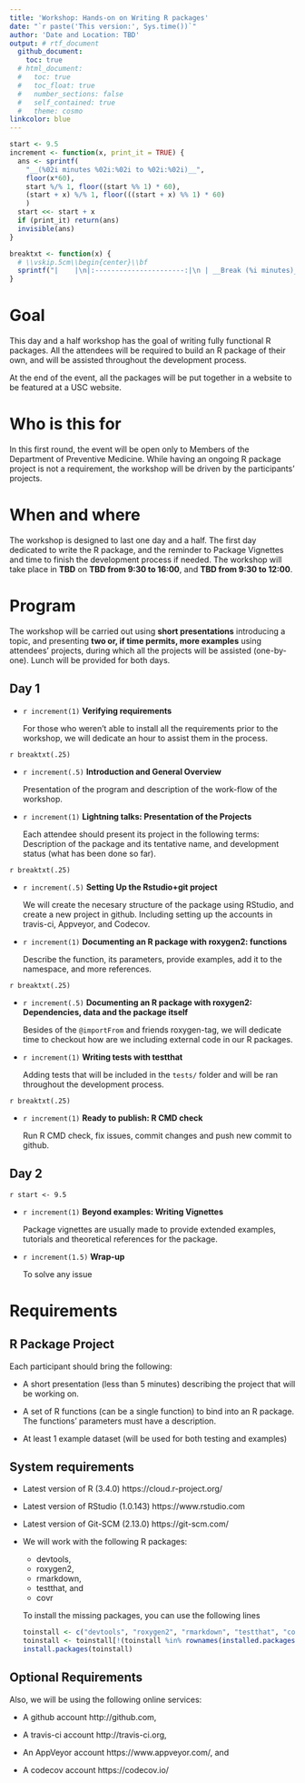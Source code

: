 ```yaml
---
title: 'Workshop: Hands-on on Writing R packages'
date: "`r paste('This version:', Sys.time())`"
author: 'Date and Location: TBD'
output: # rtf_document
  github_document:
    toc: true
  # html_document:
  #   toc: true
  #   toc_float: true
  #   number_sections: false
  #   self_contained: true
  #   theme: cosmo
linkcolor: blue
---
```


```r
start <- 9.5
increment <- function(x, print_it = TRUE) {
  ans <- sprintf(
    "__(%02i minutes %02i:%02i to %02i:%02i)__",
    floor(x*60),
    start %/% 1, floor((start %% 1) * 60),
    (start + x) %/% 1, floor(((start + x) %% 1) * 60)
    )
  start <<- start + x
  if (print_it) return(ans)
  invisible(ans)
}

breaktxt <- function(x) {
  # \\vskip.5cm\\begin{center}\\bf
  sprintf("|    |\n|:----------------------:|\n | __Break (%i minutes)__ |", floor(x*60))
}
```

# Goal

This day and a half workshop has the goal of writing fully functional R packages. All the attendees will be required to build an R package of their own, and will be assisted throughout the development process.

At the end of the event, all the packages will be put together in a website to be featured at a USC  website.


# Who is this for

In this first round, the event will be open only to Members of the Department of Preventive Medicine. While having an ongoing R package project is not a requirement, the workshop will be driven by the participants' projects.


# When and where

The workshop is designed to last one day and a half. The first day dedicated to write the R package, and the reminder to Package Vignettes and time to finish the development process if needed. The workshop will take place in **TBD** on **TBD from 9:30 to 16:00**, and **TBD from 9:30 to 12:00**.

# Program

The workshop will be carried out using **short presentations** introducing a topic, and presenting **two or, if time permits, more examples** using attendees' projects, during which all the projects will be assisted (one-by-one). Lunch will be provided for both days.


## Day 1

*   `r increment(1)` **Verifying requirements** 
    
    For those who weren't able to install all the requirements prior to the  workshop, we will dedicate an hour to assist them in the process. 
    

`r breaktxt(.25)`
    

*   `r increment(.5)` **Introduction and General Overview** 
    
    Presentation of the program and description of the work-flow of the workshop.

*   `r increment(1)` **Lightning talks: Presentation of the Projects** 
    
    Each attendee should present its project in the following terms: Description of the package and its tentative name, and development status (what has been done so far).


`r breaktxt(.25)`


*   `r increment(.5)` **Setting Up the Rstudio+git project** 
    
    We will create the necesary structure of the package using RStudio, and create a new project in github. Including setting up the accounts in travis-ci, Appveyor, and Codecov.
  

*   `r increment(1)` **Documenting an R package with roxygen2: functions** 
    
    Describe the function, its parameters, provide examples, add it to the namespace, and more references.
    

`r breaktxt(.25)`

*   `r increment(.5)` **Documenting an R package with roxygen2: Dependencies, data and the package itself** 
    
    Besides of the `@importFrom` and friends roxygen-tag, we will dedicate time to checkout how are we including external code in our R packages.


*   `r increment(1)` **Writing tests with testthat** 
    
    Adding tests that will be included in the `tests/` folder and will be ran throughout the development process.


`r breaktxt(.25)`

    
*   `r increment(1)` **Ready to publish: R CMD check** 
    
    Run R CMD check, fix issues, commit changes and push new commit to github.
    

## Day 2

`r start <- 9.5`

*   `r increment(1)` **Beyond examples: Writing Vignettes** 
    
    Package vignettes are usually made to provide extended examples, tutorials and theoretical references for the package.


*   `r increment(1.5)` **Wrap-up** 
    
    To solve any issue


# Requirements


## R Package Project

Each participant should bring the following:

*   A short presentation (less than 5 minutes) describing the project that will be working on.

*   A set of R functions (can be a single function) to bind into an R package. The functions' parameters must have a description.

*   At least 1 example dataset (will be used for both testing and examples)


## System requirements


*   Latest version of R (3.4.0) https://cloud.r-project.org/

*   Latest version of RStudio (1.0.143) https://www.rstudio.com

*   Latest version of Git-SCM (2.13.0) https://git-scm.com/

*   We will work with the following R packages:
    
    -   devtools,
    -   roxygen2,
    -   rmarkdown,
    -   testthat, and
    -   covr

    To install the missing packages, you can use the following lines
    
    ```r
    toinstall <- c("devtools", "roxygen2", "rmarkdown", "testthat", "covr") 
    toinstall <- toinstall[!(toinstall %in% rownames(installed.packages()))]
    install.packages(toinstall)
    ```

## Optional Requirements

Also, we will be using the following online services:

*   A github account http://github.com,

*   A travis-ci account http://travis-ci.org, 

*   An AppVeyor account https://www.appveyor.com/, and 

*   A codecov account https://codecov.io/



